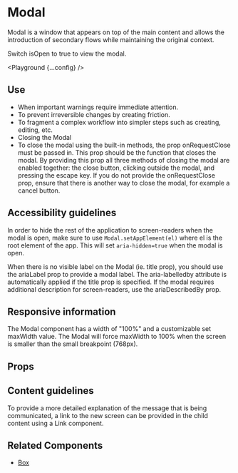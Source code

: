 
# Modal

Modal is a window that appears on top of the main content and allows the introduction of secondary flows while maintaining the original context.

Switch isOpen to true to view the modal.

<Playground {...config} />

## Use

- When important warnings require immediate attention.
- To prevent irreversible changes by creating friction.
- To fragment a complex workflow into simpler steps such as creating, editing, etc.
- Closing the Modal
- To close the modal using the built-in methods, the prop onRequestClose must be passed in. This prop should be the function that closes the modal. By providing this prop all three methods of closing the modal are enabled together: the close button, clicking outside the modal, and pressing the escape key. If you do not provide the onRequestClose prop, ensure that there is another way to close the modal, for example a cancel button.

## Accessibility guidelines

In order to hide the rest of the application to screen-readers when the modal is open, make sure to use `Modal.setAppElement(el)` where el is the root element of the app. This will set `aria-hidden=true` when the modal is open.

When there is no visible label on the Modal (ie. title prop), you should use the ariaLabel prop to provide a modal label. The aria-labelledby attribute is automatically applied if the title prop is specified. If the modal requires additional description for screen-readers, use the ariaDescribedBy prop.

## Responsive information

The Modal component has a width of "100%" and a customizable set maxWidth value. The Modal will force maxWidth to 100% when the screen is smaller than the small breakpoint (768px).

## Props

<PropsTable propsConfig={config.props} />

## Content guidelines

To provide a more detailed explanation of the message that is being communicated, a link to the new screen can be provided in the child content using a Link component.

## Related Components

- [Box](/box)